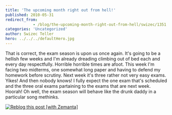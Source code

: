 ```yaml
---
title: 'The upcoming month right out from hell!'
published: 2010-05-31
redirect_from: 
            - /blog/the-upcoming-month-right-out-from-hell/swizec/1351
categories: 'Uncategorized'
author: Swizec Teller
hero: ../../../defaultHero.jpg
---
```

That is correct, the exam season is upon us once again. It's going to be a hellish few weeks and I'm already dreading climbing out of bed each and every day respectfully. Horrible horrible times are afoot. This week I'm facing two midterms, one somewhat long paper and having to defend my homework before scrutiny. Next week it's three rather not very easy exams. Yikes! And then nobody knows! I fully expect the one exam that's scheduled and the three oral exams partaining to the exams that are next week. Hoorah! Oh well, the exam season will behave like the drunk daddy in a particular song methinks. 

[![Reblog this post \[with Zemanta\]](http://img.zemanta.com/reblog_e.png?x-id=e95abd04-fee4-4075-9f46-1789f8e79607)](http://reblog.zemanta.com/zemified/e95abd04-fee4-4075-9f46-1789f8e79607/ "Reblog this post \[with Zemanta]")
